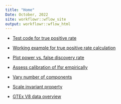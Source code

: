 ```yaml
---
title: "Home"
Date: October, 2022
site: workflowr::wflow_site
output: workflowr::wflow_html
---
```



+ [Test code for true positive rate](test_tpr_code.html)

+ [Working example for true positive rate calculation](debug_tpr.html)

+ [Plot power vs. false discovery rate](power_vs_fdr.html)

+ [Assess calibration of lfsr empirically](lfsr_calibration.html)

+ [Vary number of components](vary_ncomp.html)

+ [Scale invariant property](scale_invariant.html)

+ [GTEx V8 data overview](gtex_data_overview.html)
